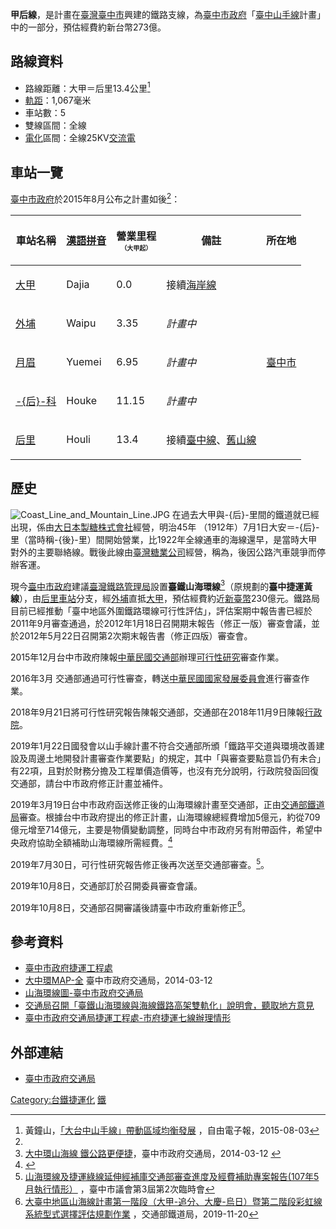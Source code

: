 {{noteTA
|1=zh:甲后線; zh-hant:甲后線; zh-hans:甲后线;zh-tw:甲后線;
}}
{{台中市未來建設}}
{{鐵路系統-路線簡介框 
|rail_name=甲后線
|name_bgcolor=
|banner_color=blue
|sec_banner_color=yellow
|third_banner_color=
|logo_filename=
|image_width=125px
|logo_bgcolor=
|code_name=
|locale={{TWN}}[[臺中市|臺中市]]
|service_type=客運
|begin_operation=
|end_operation=
|operation_note=
|system_length=13.4公里
|length_in_operation=
|total_length=
|lines=
|stations=|route_title=
|main_stations=[[大甲車站|大甲]]、[[后里車站|后里]]
|ridership=
|fleet_size=
|track_gauge=1,067[[公釐|公釐]]（[[窄軌|窄軌]]）
|operator=
|franchise=
|hq=
|key_person=
|website=
|route_map={{甲后線RDT}}
}}
'''甲后線'''，是計畫在[[臺灣|臺灣]][[臺中市|臺中市]]興建的鐵路支線，為[[臺中市政府|臺中市政府]]「[[臺中山手線|臺中山手線]]計畫」中的一部分，預估經費約新台幣273億。

==路線資料==
*路線距離：大甲＝后里13.4公里<ref name="ltn0803">黃鐘山，[http://news.ltn.com.tw/news/life/breakingnews/1399532 「大台中山手線」帶動區域均衡發展] {{Wayback|url=http://news.ltn.com.tw/news/life/breakingnews/1399532 |date=20150804200605 }}，自由電子報，2015-08-03</ref>
*[[軌距|軌距]]：1,067毫米
*車站數：5
*雙線區間：全線
*[[電氣化鐵路|電化]]區間：全線25KV[[交流電|交流電]]

==車站一覽==
[[臺中市政府|臺中市政府]]於2015年8月公布之計畫如後<ref name="ltn0803" />：
{| border="1" class="wikitable"
|- 
! 車站名稱 !! [[漢語拼音|漢語拼音]] !! 營業里程<br /><span style="font-size:x-small;">'''（大甲起）'''</span> !! 備註 !!colspan=2|所在地 
|- 
| [[大甲車站|大甲]] || Dajia || 0.0 || 接續[[海岸線_(臺鐵)|海岸線]] ||rowspan=5|[[臺中市|臺中市]]||[[大甲區|大甲區]]
|-
| [[外埔車站|外埔]] || Waipu || 3.35 || ''計畫中'' || [[外埔區|外埔區]]
|-
| [[月眉車站|月眉]] || Yuemei || 6.95 || ''計畫中'' ||rowspan=3| [[后里區|后里區]]
|-
| [[后科車站|-{后}-科]] || Houke || 11.15 || ''計畫中'' 
|-
| [[后里車站|后里]] || Houli|| 13.4 || 接續[[臺中線|臺中線]]、[[舊山線|舊山線]] 
|}

==歷史==
[[File:Coast_Line_and_Mountain_Line.JPG|right]]
在過去大甲與-{后}-里間的鐵道就已經出現，係由[[大日本製糖株式會社|大日本製糖株式會社]]經營，明治45年 （1912年）7月1日大安＝-{后}-里（當時稱-{後}-里）間開始營業，比1922年全線通車的海線還早，是當時大甲對外的主要聯絡線。戰後此線由[[臺灣糖業公司|臺灣糖業公司]]經營，稱為{{Link-ja|后甲線|后甲線}}，後因公路汽車競爭而停辦客運。

現今[[臺中市政府|臺中市政府]]建議[[臺灣鐵路管理局|臺灣鐵路管理局]]設置'''臺鐵山海環線'''<ref>[http://www.traffic.taichung.gov.tw/news/index-1.asp?Parser=9,4,20,,,,2610 大中環山海線 鐵公路更便捷]，臺中市政府交通局，2014-03-12 {{Wayback|url=http://www.traffic.taichung.gov.tw/news/index-1.asp?Parser=9,4,20,,,,2610 |date=20140714150115 }}</ref>（原規劃的'''臺中捷運黃線'''），由[[后里車站|后里車站]]分支，經[[外埔區|外埔]]直抵[[大甲車站|大甲]]，預估經費約近[[新臺幣|新臺幣]]230億元。鐵路局目前已經推動「臺中地區外圍鐵路環線可行性評估」，評估案期中報告書已經於2011年9月審查通過，於2012年1月18日召開期末報告（修正一版）審查會議，並於2012年5月22日召開第2次期末報告書（修正四版）審查會。

2015年12月台中市政府陳報[[中華民國交通部|中華民國交通部]]辦理[[可行性研究|可行性研究]]審查作業。

2016年3月 交通部通過可行性審查，轉送[[中華民國國家發展委員會|中華民國國家發展委員會]]進行審查作業。

2018年9月21日將可行性研究報告陳報交通部，交通部在2018年11月9日陳報[[行政院|行政院]]。

2019年1月22日國發會以山手線計畫不符合交通部所頒「鐵路平交道與環境改善建設及周邊土地開發計畫審查作業要點」的規定，其中「與審查要點意旨仍有未合」有22項，且對於財務分擔及工程單價造價等，也沒有充分說明，行政院發函回復交通部，請台中市政府修正計畫並補件。

2019年3月19日台中市政府函送修正後的山海環線計畫至交通部，正由[[交通部鐵道局|交通部鐵道局]]審查。根據台中市政府提出的修正計畫，山海環線總經費增加5億元，約從709億元增至714億元，主要是物價變動調整，同時台中市政府另有附帶函件，希望中央政府協助全額補助山海環線所需經費。<ref>{{Cite web|title=山手線經費增至714億元 台中函請中央全額補助|url=https://www.cna.com.tw/news/firstnews/201905050022.aspx|work=中央社|date=2019-05-05|accessdate=2019-05-05|language=zh-TW|archive-date=2019-05-05|archive-url=https://web.archive.org/web/20190505054642/https://www.cna.com.tw/news/firstnews/201905050022.aspx|dead-url=no}}</ref>

2019年7月30日，可行性研究報告修正後再次送至交通部審查。<ref>[https://www.rdec.taichung.gov.tw/media/463984/1080809-3-%E5%B1%B1%E6%B5%B7%E7%92%B0%E7%B7%9A%E5%8F%8A%E6%8D%B7%E9%81%8B%E7%B6%A0%E7%B7%9A%E5%BB%B6%E4%BC%B8%E7%B6%93%E8%A3%9C%E5%BA%AB%E4%BA%A4%E9%80%9A%E9%83%A8%E5%AF%A9%E6%9F%A5%E9%80%B2%E5%BA%A6%E5%8F%8A%E7%B6%93%E8%B2%BB%E8%A3%9C%E5%8A%A9%E5%B0%88%E6%A1%88%E5%A0%B1%E5%91%8A-%E4%BA%A4%E9%80%9A%E5%B1%80.pdf 山海環線及捷運綠線延伸經補庫交通部審查進度及經費補助專案報告(107年5月執行情形）] {{Wayback|url=https://www.rdec.taichung.gov.tw/media/463984/1080809-3-%E5%B1%B1%E6%B5%B7%E7%92%B0%E7%B7%9A%E5%8F%8A%E6%8D%B7%E9%81%8B%E7%B6%A0%E7%B7%9A%E5%BB%B6%E4%BC%B8%E7%B6%93%E8%A3%9C%E5%BA%AB%E4%BA%A4%E9%80%9A%E9%83%A8%E5%AF%A9%E6%9F%A5%E9%80%B2%E5%BA%A6%E5%8F%8A%E7%B6%93%E8%B2%BB%E8%A3%9C%E5%8A%A9%E5%B0%88%E6%A1%88%E5%A0%B1%E5%91%8A-%E4%BA%A4%E9%80%9A%E5%B1%80.pdf |date=20200806122608 }}，臺中市議會第3屆第2次臨時會</ref>。

2019年10月8日，交通部訂於召開委員審查會議。

2019年10月8日，交通部召開審議後請臺中市政府重新修正<ref>[https://www.rb.gov.tw/showpage.php?lmenuid=3&smenuid=84&tmenuid=201 大臺中地區山海線計畫第一階段（大甲-追分、大慶-烏日）暨第二階段彩虹線系統型式選擇評估規劃作業] {{Wayback|url=https://www.rb.gov.tw/showpage.php?lmenuid=3&smenuid=84&tmenuid=201 |date=20190923005331 }}，交通部鐵道局，2019-11-20</ref>。

==參考資料==
<references/>
*[http://tcrt.taichung.gov.tw 臺中市政府捷運工程處] {{Wayback|url=http://tcrt.taichung.gov.tw/ |date=20211021030915 }}{{zh-hant}}
*[http://www.traffic.taichung.gov.tw/df_ufiles/b/%E5%A4%A7%E4%B8%AD%E7%92%B0MAP-%E5%85%A8_(1).JPG 大中環MAP-全] {{Wayback|url=http://www.traffic.taichung.gov.tw/df_ufiles/b/%E5%A4%A7%E4%B8%AD%E7%92%B0MAP-%E5%85%A8_(1).JPG |date=20140714200620 }}臺中市政府交通局，2014-03-12
*[http://www.traffic.taichung.gov.tw/df_ufiles/b/%E5%B1%B1%E6%B5%B7%E7%92%B0%E7%B7%9A%E5%9C%9622(1).jpg 山海環線圖-臺中市政府交通局] {{Wayback|url=http://www.traffic.taichung.gov.tw/df_ufiles/b/%E5%B1%B1%E6%B5%B7%E7%92%B0%E7%B7%9A%E5%9C%9622(1).jpg |date=20160306035133 }}
*[https://web.archive.org/web/20190619212908/https://www.traffic.taichung.gov.tw/news/index-1.asp?Parser=9%2C4%2C20%2C%2C%2C%2C911%2C%2C%2C%2C%2C%2C%E6%B5%B7%E7%B7%9A%2C%2C%2C%2C%2C2010%2F11%2F2%2C2013%2F5%2F18 交通局召開「臺鐵山海環線與海線鐵路高架雙軌化」說明會，聽取地方意見]
*[https://web.archive.org/web/20130627134053/http://tcrt.taichung.gov.tw/news/Details.aspx?Parser=9,4,62,21,,,50 臺中市政府交通局捷運工程處-市府捷運七線辦理情形]

==外部連結==
*[https://www.traffic.taichung.gov.tw/index.asp 臺中市政府交通局] {{Wayback|url=https://www.traffic.taichung.gov.tw/index.asp |date=20190928141337 }}

{{臺灣鐵路}}
[[Category:台鐵捷運化|Category:台鐵捷運化]]
[[Category:台中鐵路|鐵]]